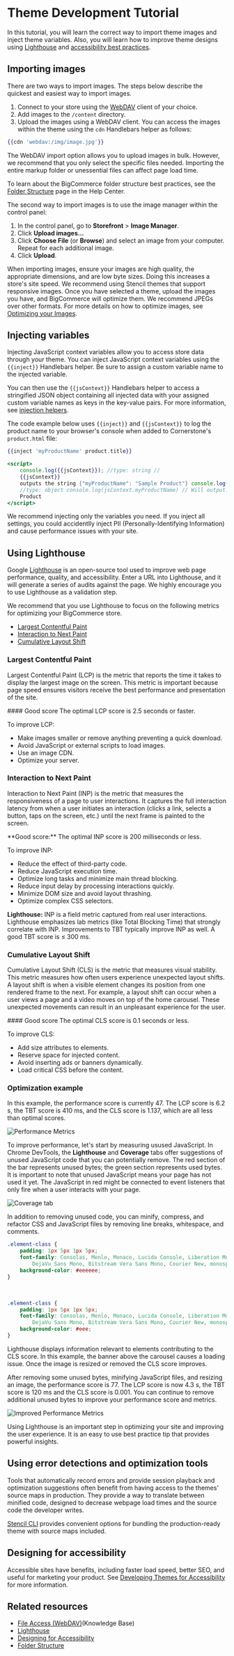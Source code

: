 # Theme Development Tutorial

In this tutorial, you will learn the correct way to import theme images and inject theme variables. Also, you will learn how to improve theme designs using [Lighthouse](https://developer.chrome.com/docs/lighthouse/overview) and [accessibility best practices](/docs/storefront/stencil/themes/accessibility).

## Importing images

There are two ways to import images. The steps below describe the quickest and easiest way to import images.

1. Connect to your store using the [WebDAV](https://support.bigcommerce.com/s/article/File-Access-WebDAV) client of your choice.
2. Add images to the `/content` directory.
3. Upload the images using a WebDAV client. You can access the images within the theme using the `cdn` Handlebars helper as follows:

```handlebars filename="cdn helper" copy
{{cdn 'webdav:/img/image.jpg'}}
```

The WebDAV import option allows you to upload images in bulk. However, we recommend that you only select the specific files needed. Importing the entire markup folder or unessential files can affect page load time.

To learn about the BigCommerce folder structure best practices, see the [Folder Structure](https://support.bigcommerce.com/s/article/File-Access-WebDAV#folder) page in the Help Center.

The second way to import images is to use the image manager within the control panel:

1. In the control panel, go to **Storefront** > **Image Manager**.
2. Click **Upload images...**
3. Click **Choose File** (or **Browse**) and select an image from your computer. Repeat for each additional image.
4. Click **Upload**.

When importing images, ensure your images are high quality, the appropriate dimensions, and are low byte sizes. Doing this increases a store's site speed. We recommend using Stencil themes that support responsive images. Once you have selected a theme, upload the images you have, and BigCommerce will optimize them. We recommend JPEGs over other formats. For more details on how to optimize images, see [Optimizing your Images](https://support.bigcommerce.com/s/article/Optimizing-Your-Images).

## Injecting variables

Injecting JavaScript context variables allow you to access store data through your theme. You can inject JavaScript context variables using the `{{inject}}` Handlebars helper. Be sure to assign a custom variable name to the injected variable.

You can then use the `{{jsContext}}` Handlebars helper to access a stringified JSON object containing all injected data with your assigned custom variable names as keys in the key-value pairs. For more information, see [injection helpers](/docs/storefront/stencil/themes/context/handlebars-reference#inject).

The code example below uses `{{inject}}` and `{{jsContext}}` to log the product name to your browser's console when added to Cornerstone's `product.html` file:

```handlebars filename="product.html" showLineNumbers copy
{{inject 'myProductName' product.title}}

<script>
	console.log({{jsContext}}); //type: string //
	{{jsContext}}
	outputs the string {"myProductName": "Sample Product"} console.log(jsContext);
	//type: object console.log(jsContext.myProductName) // Will output: Sample
	Product
</script>
```

We recommend injecting only the variables you need. If you inject all settings, you could accidentlly inject PII (Personally-Identifying Information) and cause performance issues with your site.

## Using Lighthouse

Google [Lighthouse](https://developers.google.com/web/tools/lighthouse) is an open-source tool used to improve web page performance, quality, and accessibility. Enter a URL into Lighthouse, and it will generate a series of audits against the page. We highly encourage you to use Lighthouse as a validation step.

We recommend that you use Lighthouse to focus on the following metrics for optimizing your BigCommerce store.

- [Largest Contentful Paint](#largest-contentful-paint)
- [Interaction to Next Paint](#interaction-to-next-paint)
- [Cumulative Layout Shift](#cumulative-layout-shift)

### Largest Contentful Paint

Largest Contentful Paint (LCP) is the metric that reports the time it takes to display the largest image on the screen. This metric is important because page speed ensures visitors receive the best performance and presentation of the site.

<Callout type='info'>
	#### Good score The optimal LCP score is 2.5 seconds or faster.
</Callout>

To improve LCP:

- Make images smaller or remove anything preventing a quick download.
- Avoid JavaScript or external scripts to load images.
- Use an image CDN.
- Optimize your server.

### Interaction to Next Paint

Interaction to Next Paint (INP) is the metric that measures the responsiveness of a page to user interactions. It captures the full interaction latency from when a user initiates an interaction (clicks a link, selects a button, taps on the screen, etc.) until the next frame is painted to the screen.

<Callout type='info'>
	**Good score:** The optimal INP score is 200 milliseconds or less.
</Callout>

To improve INP:

- Reduce the effect of third-party code.
- Reduce JavaScript execution time.
- Optimize long tasks and minimize main thread blocking.
- Reduce input delay by processing interactions quickly.
- Minimize DOM size and avoid layout thrashing.
- Optimize complex CSS selectors.

**Lighthouse:** INP is a field metric captured from real user interactions. Lighthouse emphasizes lab metrics (like Total Blocking Time) that strongly correlate with INP. Improvements to TBT typically improve INP as well. A good TBT score is ≤ 300 ms.

### Cumulative Layout Shift

Cumulative Layout Shift (CLS) is the metric that measures visual stability. This metric measures how often users experience unexpected layout shifts. A layout shift is when a visible element changes its position from one rendered frame to the next. For example, a layout shift can occur when a user views a page and a video moves on top of the home carousel. These unexpected movements can result in an unpleasant experience for the user.

<Callout type='info'>
	#### Good score The optimal CLS score is 0.1 seconds or less.
</Callout>

To improve CLS:

- Add size attributes to elements.
- Reserve space for injected content.
- Avoid inserting ads or banners dynamically.
- Load critical CSS before the content.

### Optimization example

In this example, the performance score is currently 47. The LCP score is 6.2 s, the TBT score is 410 ms, and the CLS score is 1.137, which are all less than optimal scores.

![Performance Metrics](https://raw.githubusercontent.com/bigcommerce/dev-docs/master/assets/images/performance-example-1.png 'Performance Metrics')

To improve performance, let's start by measuring usused JavaScript. In Chrome DevTools, the **Lighthouse** and **Coverage** tabs offer suggestions of unused JavaScript code that you can potentially remove. The red section of the bar represents unused bytes; the green section represents used bytes. It is important to note that unused JavaScript means your page has not used it yet. The JavaScript in red might be connected to event listeners that only fire when a user interacts with your page.

![Coverage tab](https://raw.githubusercontent.com/bigcommerce/dev-docs/master/assets/images/performance-example-2.png 'Coverage tab')

In addition to removing unused code, you can minify, compress, and refactor CSS and JavaScript files by removing line breaks, whitespace, and comments.

```css filename="Example, Part 1: Not minified" showLineNumbers copy
.element-class {
	padding: 1px 5px 1px 5px;
	font-family: Consolas, Menlo, Monaco, Lucida Console, Liberation Mono,
		DejaVu Sans Mono, Bitstream Vera Sans Mono, Courier New, monospace, serif;
	background-color: #eeeeee;
}
```

&nbsp;

```css filename="Example, Part 2: Minified" showLineNumbers copy
.element-class {
	padding: 1px 5px 1px 5px;
	font-family: Consolas, Menlo, Monaco, Lucida Console, Liberation Mono,
		DejaVu Sans Mono, Bitstream Vera Sans Mono, Courier New, monospace, serif;
	background-color: #eee;
}
```

Lighthouse displays information relevant to elements contributing to the CLS score. In this example, the banner above the carousel causes a loading issue. Once the image is resized or removed the CLS score improves.

After removing some unused bytes, minifying JavaScript files, and resizing an image, the performance score is 77. The LCP score is now 4.3 s, the TBT score is 120 ms and the CLS score is 0.001. You can continue to remove additional unused bytes to improve your performance score and metrics.

![Improved Performance Metrics](https://raw.githubusercontent.com/bigcommerce/dev-docs/master/assets/images/performance-example-3.png 'Improved Performance Metrics')

Using Lighthouse is an important step in optimizing your site and improving the user experience. It is an easy to use best practice tip that provides powerful insights.

## Using error detections and optimization tools

Tools that automatically record errors and provide session playback and optimization suggestions often benefit from having access to the themes' source maps in production.
They provide a way to translate between minified code, designed to decrease webpage load times and the source code the developer writes.

[Stencil CLI](/docs/storefront/stencil/cli/options-and-commands) provides convenient options for bundling the production-ready theme with source maps included.

## Designing for accessibility

Accessible sites have benefits, including faster load speed, better SEO, and useful for marketing your product. See [Developing Themes for Accessibility](/docs/storefront/stencil/themes/accessibility) for more information.

## Related resources

- [File Access (WebDAV)](https://support.bigcommerce.com/s/article/File-Access-WebDAV)(Knowledge Base)
- [Lighthouse](https://developers.google.com/web/tools/lighthouse)
- [Designing for Accessibility](/docs/storefront/stencil/themes/accessibility)
- [Folder Structure](https://support.bigcommerce.com/s/article/File-Access-WebDAV#folder)
